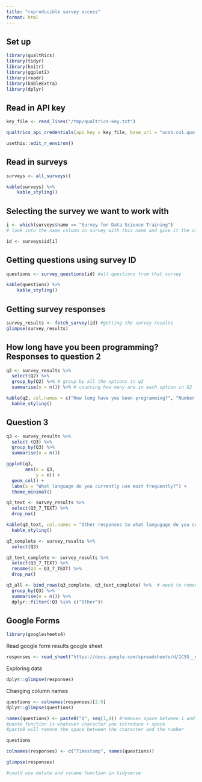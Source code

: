 ```yaml
---
title: "reproducible survey access"
format: html
---
```


## Set up

```r
library(qualtRics)
library(tidyr)
library(knitr)
library(ggplot2)
library(readr)
library(kableExtra)
library(dplyr)
```

## Read in API key

```r
key_file <- read_lines("/tmp/qualtrics-key.txt")

qualtrics_api_credentials(api_key = key_file, base_url = "ucsb.co1.qualtrics.com", install = FALSE, overwrite = FALSE)

usethis::edit_r_environ()
```

## Read in surveys

```r
surveys <- all_surveys()

kable(surveys) %>%
    kable_styling()
```

## Selecting the survey we want to work with

```r
i <- which(surveys$name == "Survey for Data Science Training")
# look into the name column in survey with this name and give it the value "i"

id <- surveys$id[i]

```


## Getting questions using survey ID

```r
questions <- survey_questions(id) #all questions from that survey

kable(questions) %>%
    kable_styling()


```

## Getting survey responses

```r
survey_results <- fetch_survey(id) #getting the survey results
glimpse(survey_results)
```

## How long have you been programming? Responses to question 2

```r
q2 <- survey_results %>% 
  select(Q2) %>% 
  group_by(Q2) %>% # group by all the options in q2
  summarise(n = n()) %>% # counting how many are in each option in Q2

kable(q2, col.names = c("How long have you been programming?", "Number of responses")) %>% 
  kable_styling()
```

## Question 3

```r
q3 <- survey_results %>% 
  select (Q3) %>% 
  group_by(Q3) %>% 
  summarise(n = n())

ggplot(q3, 
       aes(x = Q3,
           y = n)) +
  geom_col() +
  labs(x = "What language do you currently use most frequently?") +
  theme_minimal()

q3_text <- survey_results %>% 
  select(Q3_7_TEXT) %>% 
  drop_na()

kable(q3_text, col.names = "Other responses to what langugage do you currently use most frequently") %>% 
  kable_styling()


```


```r
q3_complete <- survey_results %>% 
  select(Q3)

q3_text_complete <- survey_results %>% 
  select(Q3_7_TEXT) %>% 
  rename(Q3 = Q3_7_TEXT) %>% 
  drop_na()

q3_all <- bind_rows(q3_complete, q3_text_complete) %>%  # need to remove "Other" via filter or select
  group_by(Q3) %>% 
  summarise(n = n()) %>% 
  dplyr::filter(!Q3 %in% c("Other"))

```

## Google Forms

```r
library(googlesheets4)
```

Read google form results google sheet

```r
responses <- read_sheet("https://docs.google.com/spreadsheets/d/1CSG__ejXQNZdwXc1QK8dKouxphP520bjUOnZ5SzOVP8/edit?usp=sharing")
```

Exploring data
```r
dplyr::glimpse(responses)

```

Changing column names

```r
questions <- colnames(responses)[2:5]
dplyr::glimpse(questions)

names(questions) <- paste0("Q", seq(1,4)) #removes space between 1 and 2
#paste function is whatever character you introduce + space
#paste0 will remove the space between the character and the number 

questions

colnames(responses) <- c("Timestamp", names(questions))

glimpse(responses)

#could use mutate and rename function in tidyverse
```

